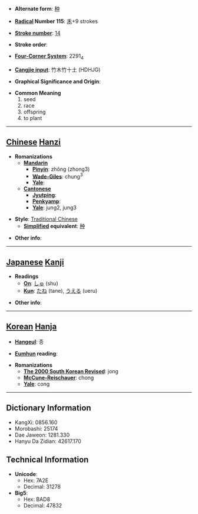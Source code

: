 * '''Alternate form''': [[种]]

* '''[[Wiktionary:Chinese radical index| Radical]] Number 115''': [[Wiktionary:Chinese radical index 禾|禾]]+9 strokes

* '''[[Wiktionary:Chinese total strokes index|Stroke number]]''': [[Wiktionary:Chinese total strokes index 14|14]]

* '''Stroke order''': 

* '''[[Wiktionary:Chinese four corner index|Four-Corner System]]''': 2291<sub>4</sub>

* '''[[Wiktionary:Chinese Cangjie index|Cangjie input]]''': 竹木竹十土 (HDHJG)

* '''Graphical Significance and Origin''': 

* '''Common Meaning'''
*#seed
*# race
*# offspring
*# to plant


----

== [[Chinese]] [[Hanzi]] ==

* '''Romanizations'''
** '''[[Mandarin]]'''
*** '''[[Pinyin]]''': zhǒng (zhong3)
*** '''[[Wade-Giles]]''': chung<sup>3</sup>
*** '''[[Yale]]''': 
** '''[[Cantonese]]'''
*** '''[[Jyutping]]''':
*** '''[[Penkyamp]]''': 
*** '''[[Yale]]''': jung2, jung3

* '''Style''': [[Traditional Chinese]] 
** '''[[Simplified Chinese|Simplified]] equivalent''': [[种]]

* '''Other info''': 

----

== [[Japanese]] [[Kanji]] ==

* '''Readings'''
** '''[[On]]''': [[しゅ]] (shu)
** '''[[Kun]]''': [[たね]] (tane), [[うえる]] (ueru)

* '''Other info''':  

----

== [[Korean]] [[Hanja]] ==

* '''[[Hangeul]]''': 종

* '''[[Eumhun]] reading''': 

* '''Romanizations'''
** '''[[The 2000 South Korean Revised Romanization|The 2000 South Korean Revised]]''': jong
** '''[[McCune-Reischauer]]''': chong
** '''[[Yale]]''': cong

----

== Dictionary Information ==

* KangXi: 0856.160
* Morobashi: 25174
* Dae Jaweon: 1281.330
* Hanyu Da Zidian: 42617.170

== Technical Information ==

* '''Unicode''':
** Hex: 7A2E
** Decimal: 31278
* '''Big5''':
** Hex: BAD8
** Decimal: 47832
